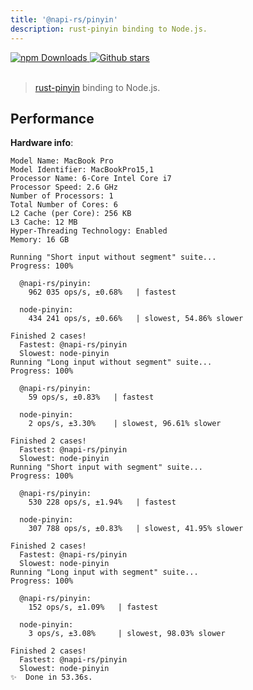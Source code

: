 ```yaml
---
title: '@napi-rs/pinyin'
description: rust-pinyin binding to Node.js.
---
```


<a href="https://www.npmjs.com/package/@napi-rs/pinyin" target="_blank">
  <img
    alt="npm Downloads"
    src="https://img.shields.io/npm/dm/@napi-rs/pinyin"
  />
</a>
<a href="https://github.com/Brooooooklyn/pinyin" target="_blank">
  <img
    alt="Github stars"
    src="https://img.shields.io/github/stars/Brooooooklyn/pinyin?style=social"
  />
</a>

<br />
<br />

> [rust-pinyin](https://github.com/mozillazg/rust-pinyin) binding to Node.js.

## Performance

**Hardware info**:

```
Model Name: MacBook Pro
Model Identifier: MacBookPro15,1
Processor Name: 6-Core Intel Core i7
Processor Speed: 2.6 GHz
Number of Processors: 1
Total Number of Cores: 6
L2 Cache (per Core): 256 KB
L3 Cache: 12 MB
Hyper-Threading Technology: Enabled
Memory: 16 GB
```

```text highlight={8,19}
Running "Short input without segment" suite...
Progress: 100%

  @napi-rs/pinyin:
    962 035 ops/s, ±0.68%   | fastest

  node-pinyin:
    434 241 ops/s, ±0.66%   | slowest, 54.86% slower

Finished 2 cases!
  Fastest: @napi-rs/pinyin
  Slowest: node-pinyin
Running "Long input without segment" suite...
Progress: 100%

  @napi-rs/pinyin:
    59 ops/s, ±0.83%   | fastest

  node-pinyin:
    2 ops/s, ±3.30%    | slowest, 96.61% slower

Finished 2 cases!
  Fastest: @napi-rs/pinyin
  Slowest: node-pinyin
Running "Short input with segment" suite...
Progress: 100%

  @napi-rs/pinyin:
    530 228 ops/s, ±1.94%   | fastest

  node-pinyin:
    307 788 ops/s, ±0.83%   | slowest, 41.95% slower

Finished 2 cases!
  Fastest: @napi-rs/pinyin
  Slowest: node-pinyin
Running "Long input with segment" suite...
Progress: 100%

  @napi-rs/pinyin:
    152 ops/s, ±1.09%   | fastest

  node-pinyin:
    3 ops/s, ±3.08%     | slowest, 98.03% slower

Finished 2 cases!
  Fastest: @napi-rs/pinyin
  Slowest: node-pinyin
✨  Done in 53.36s.
```
